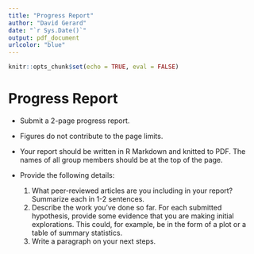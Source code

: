 ```yaml
---
title: "Progress Report"
author: "David Gerard"
date: "`r Sys.Date()`"
output: pdf_document
urlcolor: "blue"
---
```


```r
knitr::opts_chunk$set(echo = TRUE, eval = FALSE)
```

# Progress Report

- Submit a 2-page progress report.

- Figures do not contribute to the page limits.

- Your report should be written in R Markdown and knitted to PDF. The names of all group members should be at the top of the page.

- Provide the following details:
    1. What peer-reviewed articles are you including in your report? Summarize each in 1-2 sentences.
    2. Describe the work you've done so far. For each submitted hypothesis, provide some evidence that you are making initial explorations. This could, for example, be in the form of a plot or a table of summary statistics.
    3. Write a paragraph on your next steps.
    
    

